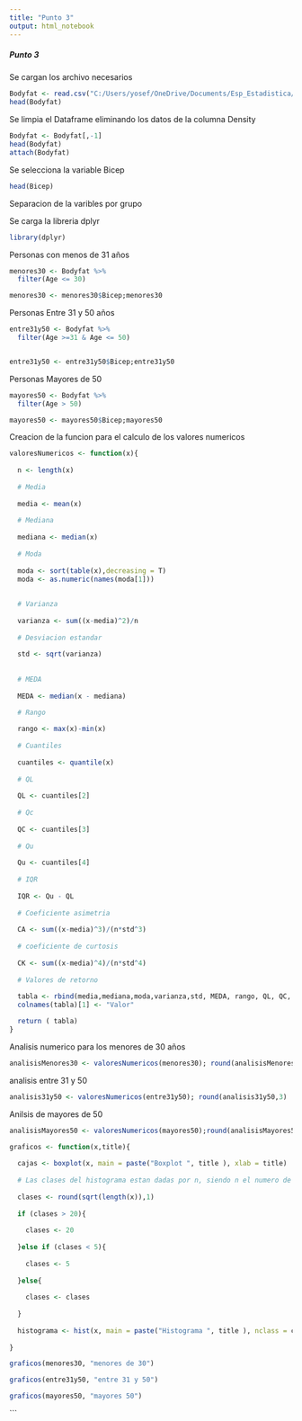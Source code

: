 ```yaml
---
title: "Punto 3"
output: html_notebook
---
```



##### Punto 3


Se cargan los archivo necesarios

```r
Bodyfat <- read.csv("C:/Users/yosef/OneDrive/Documents/Esp_Estadistica/Metodos Estadisticos Aplicados/Taller_1/Bodyfat.csv", header=T,sep=";")
head(Bodyfat)

```

Se limpia el Dataframe eliminando los datos de  la columna Density


```r
Bodyfat <- Bodyfat[,-1]
head(Bodyfat)
attach(Bodyfat)

```

Se selecciona la variable Bicep

```r

head(Bicep)

```

Separacion de la varibles por grupo

Se carga la libreria dplyr
```r

library(dplyr)

```

Personas con menos de 31 años

```r

menores30 <- Bodyfat %>%
  filter(Age <= 30)

menores30 <- menores30$Bicep;menores30

```
Personas Entre 31 y 50 años

```r

entre31y50 <- Bodyfat %>%
  filter(Age >=31 & Age <= 50)


entre31y50 <- entre31y50$Bicep;entre31y50


```
Personas Mayores de 50


```r


mayores50 <- Bodyfat %>%
  filter(Age > 50)

mayores50 <- mayores50$Bicep;mayores50
```
Creacion de la funcion para el calculo de los valores numericos



```r

valoresNumericos <- function(x){
  
  n <- length(x)
    
  # Media
  
  media <- mean(x)
  
  # Mediana
  
  mediana <- median(x)
  
  # Moda
  
  moda <- sort(table(x),decreasing = T)
  moda <- as.numeric(names(moda[1]))
  
  
  # Varianza
  
  varianza <- sum((x-media)^2)/n
  
  # Desviacion estandar
  
  std <- sqrt(varianza)
  
  
  # MEDA
  
  MEDA <- median(x - mediana)

  # Rango
    
  rango <- max(x)-min(x)
  
  # Cuantiles
  
  cuantiles <- quantile(x)
  
  # QL
  
  QL <- cuantiles[2]
  
  # Qc
  
  QC <- cuantiles[3]
  
  # Qu
  
  Qu <- cuantiles[4]
  
  # IQR
  
  IQR <- Qu - QL
    
  # Coeficiente asimetria
  
  CA <- sum((x-media)^3)/(n*std^3)
  
  # coeficiente de curtosis
  
  CK <- sum((x-media)^4)/(n*std^4)
  
  # Valores de retorno
  
  tabla <- rbind(media,mediana,moda,varianza,std, MEDA, rango, QL, QC, Qu, IQR, CA, CK)
  colnames(tabla)[1] <- "Valor"

  return ( tabla)
}

```

Analisis numerico para los menores de 30 años
```r

analisisMenores30 <- valoresNumericos(menores30); round(analisisMenores30,3)

```
analisis entre 31 y 50
```r

analisis31y50 <- valoresNumericos(entre31y50); round(analisis31y50,3)

```

Anilsis de mayores de 50


```r
analisisMayores50 <- valoresNumericos(mayores50);round(analisisMayores50,3)


```
 
```r
graficos <- function(x,title){
  
  cajas <- boxplot(x, main = paste("Boxplot ", title ), xlab = title)
  
  # Las clases del histograma estan dadas por n, siendo n el numero de observaciones,
  
  clases <- round(sqrt(length(x)),1)
  
  if (clases > 20){
    
    clases <- 20
    
  }else if (clases < 5){
    
    clases <- 5
    
  }else{
    
    clases <- clases
    
  }
  
  histograma <- hist(x, main = paste("Histograma ", title ), nclass = clases ,xlab = title, ylab = c("Frecuencia"))
 
}

```


```r

graficos(menores30, "menores de 30")

```


```r

graficos(entre31y50, "entre 31 y 50")

```


```r

graficos(mayores50, "mayores 50")

```

```


